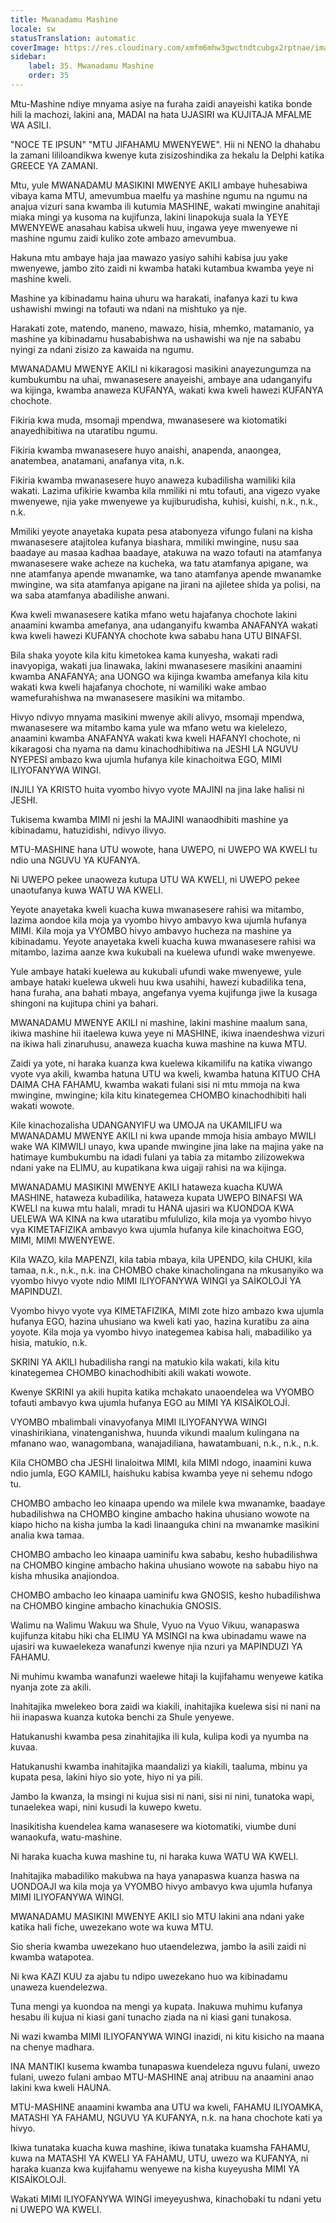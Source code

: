 ```yaml
---
title: Mwanadamu Mashine
locale: sw
statusTranslation: automatic
coverImage: https://res.cloudinary.com/xmfm6mhw3gwctndtcubgx2rptnae/image/upload/v1740337243/small_cover_educacion_fundamental_a051170f1c.webp
sidebar:
    label: 35. Mwanadamu Mashine
    order: 35
---
```

Mtu-Mashine ndiye mnyama asiye na furaha zaidi anayeishi katika bonde hili la machozi, lakini ana, MADAI na hata UJASIRI wa KUJITAJA MFALME WA ASILI.

"NOCE TE IPSUN" "MTU JIFAHAMU MWENYEWE". Hii ni NENO la dhahabu la zamani lililoandikwa kwenye kuta zisizoshindika za hekalu la Delphi katika GREECE YA ZAMANI.

Mtu, yule MWANADAMU MASIKINI MWENYE AKILI ambaye huhesabiwa vibaya kama MTU, amevumbua maelfu ya mashine ngumu na ngumu na anajua vizuri sana kwamba ili kutumia MASHINE, wakati mwingine anahitaji miaka mingi ya kusoma na kujifunza, lakini linapokuja suala la YEYE MWENYEWE anasahau kabisa ukweli huu, ingawa yeye mwenyewe ni mashine ngumu zaidi kuliko zote ambazo amevumbua.

Hakuna mtu ambaye haja jaa mawazo yasiyo sahihi kabisa juu yake mwenyewe, jambo zito zaidi ni kwamba hataki kutambua kwamba yeye ni mashine kweli.

Mashine ya kibinadamu haina uhuru wa harakati, inafanya kazi tu kwa ushawishi mwingi na tofauti wa ndani na mishtuko ya nje.

Harakati zote, matendo, maneno, mawazo, hisia, mhemko, matamanio, ya mashine ya kibinadamu husababishwa na ushawishi wa nje na sababu nyingi za ndani zisizo za kawaida na ngumu.

MWANADAMU MWENYE AKILI ni kikaragosi masikini anayezungumza na kumbukumbu na uhai, mwanasesere anayeishi, ambaye ana udanganyifu wa kijinga, kwamba anaweza KUFANYA, wakati kwa kweli hawezi KUFANYA chochote.

Fikiria kwa muda, msomaji mpendwa, mwanasesere wa kiotomatiki anayedhibitiwa na utaratibu ngumu.

Fikiria kwamba mwanasesere huyo anaishi, anapenda, anaongea, anatembea, anatamani, anafanya vita, n.k.

Fikiria kwamba mwanasesere huyo anaweza kubadilisha wamiliki kila wakati. Lazima ufikirie kwamba kila mmiliki ni mtu tofauti, ana vigezo vyake mwenyewe, njia yake mwenyewe ya kujiburudisha, kuhisi, kuishi, n.k., n.k., n.k.

Mmiliki yeyote anayetaka kupata pesa atabonyeza vifungo fulani na kisha mwanasesere atajitolea kufanya biashara, mmiliki mwingine, nusu saa baadaye au masaa kadhaa baadaye, atakuwa na wazo tofauti na atamfanya mwanasesere wake acheze na kucheka, wa tatu atamfanya apigane, wa nne atamfanya apende mwanamke, wa tano atamfanya apende mwanamke mwingine, wa sita atamfanya apigane na jirani na ajiletee shida ya polisi, na wa saba atamfanya abadilishe anwani.

Kwa kweli mwanasesere katika mfano wetu hajafanya chochote lakini anaamini kwamba amefanya, ana udanganyifu kwamba ANAFANYA wakati kwa kweli hawezi KUFANYA chochote kwa sababu hana UTU BINAFSI.

Bila shaka yoyote kila kitu kimetokea kama kunyesha, wakati radi inavyopiga, wakati jua linawaka, lakini mwanasesere masikini anaamini kwamba ANAFANYA; ana UONGO wa kijinga kwamba amefanya kila kitu wakati kwa kweli hajafanya chochote, ni wamiliki wake ambao wamefurahishwa na mwanasesere masikini wa mitambo.

Hivyo ndivyo mnyama masikini mwenye akili alivyo, msomaji mpendwa, mwanasesere wa mitambo kama yule wa mfano wetu wa kielelezo, anaamini kwamba ANAFANYA wakati kwa kweli HAFANYI chochote, ni kikaragosi cha nyama na damu kinachodhibitiwa na JESHI LA NGUVU NYEPESI ambazo kwa ujumla hufanya kile kinachoitwa EGO, MIMI ILIYOFANYWA WINGI.

INJILI YA KRISTO huita vyombo hivyo vyote MAJINI na jina lake halisi ni JESHI.

Tukisema kwamba MIMI ni jeshi la MAJINI wanaodhibiti mashine ya kibinadamu, hatuzidishi, ndivyo ilivyo.

MTU-MASHINE hana UTU wowote, hana UWEPO, ni UWEPO WA KWELI tu ndio una NGUVU YA KUFANYA.

Ni UWEPO pekee unaoweza kutupa UTU WA KWELI, ni UWEPO pekee unaotufanya kuwa WATU WA KWELI.

Yeyote anayetaka kweli kuacha kuwa mwanasesere rahisi wa mitambo, lazima aondoe kila moja ya vyombo hivyo ambavyo kwa ujumla hufanya MIMI. Kila moja ya VYOMBO hivyo ambavyo hucheza na mashine ya kibinadamu. Yeyote anayetaka kweli kuacha kuwa mwanasesere rahisi wa mitambo, lazima aanze kwa kukubali na kuelewa ufundi wake mwenyewe.

Yule ambaye hataki kuelewa au kukubali ufundi wake mwenyewe, yule ambaye hataki kuelewa ukweli huu kwa usahihi, hawezi kubadilika tena, hana furaha, ana bahati mbaya, angefanya vyema kujifunga jiwe la kusaga shingoni na kujitupa chini ya bahari.

MWANADAMU MWENYE AKILI ni mashine, lakini mashine maalum sana, ikiwa mashine hii itaelewa kuwa yeye ni MASHINE, ikiwa inaendeshwa vizuri na ikiwa hali zinaruhusu, anaweza kuacha kuwa mashine na kuwa MTU.

Zaidi ya yote, ni haraka kuanza kwa kuelewa kikamilifu na katika viwango vyote vya akili, kwamba hatuna UTU wa kweli, kwamba hatuna KITUO CHA DAIMA CHA FAHAMU, kwamba wakati fulani sisi ni mtu mmoja na kwa mwingine, mwingine; kila kitu kinategemea CHOMBO kinachodhibiti hali wakati wowote.

Kile kinachozalisha UDANGANYIFU wa UMOJA na UKAMILIFU wa MWANADAMU MWENYE AKILI ni kwa upande mmoja hisia ambayo MWILI wake WA KIMWILI unayo, kwa upande mwingine jina lake na majina yake na hatimaye kumbukumbu na idadi fulani ya tabia za mitambo zilizowekwa ndani yake na ELIMU, au kupatikana kwa uigaji rahisi na wa kijinga.

MWANADAMU MASIKINI MWENYE AKILI hataweza kuacha KUWA MASHINE, hataweza kubadilika, hataweza kupata UWEPO BINAFSI WA KWELI na kuwa mtu halali, mradi tu HANA ujasiri wa KUONDOA KWA UELEWA WA KINA na kwa utaratibu mfululizo, kila moja ya vyombo hivyo vya KIMETAFIZIKA ambavyo kwa ujumla hufanya kile kinachoitwa EGO, MIMI, MIMI MWENYEWE.

Kila WAZO, kila MAPENZI, kila tabia mbaya, kila UPENDO, kila CHUKI, kila tamaa, n.k., n.k., n.k. ina CHOMBO chake kinacholingana na mkusanyiko wa vyombo hivyo vyote ndio MIMI ILIYOFANYWA WINGI ya SAİKOLOJİ YA MAPINDUZI.

Vyombo hivyo vyote vya KIMETAFIZIKA, MIMI zote hizo ambazo kwa ujumla hufanya EGO, hazina uhusiano wa kweli kati yao, hazina kuratibu za aina yoyote. Kila moja ya vyombo hivyo inategemea kabisa hali, mabadiliko ya hisia, matukio, n.k.

SKRINI YA AKILI hubadilisha rangi na matukio kila wakati, kila kitu kinategemea CHOMBO kinachodhibiti akili wakati wowote.

Kwenye SKRINI ya akili hupita katika mchakato unaoendelea wa VYOMBO tofauti ambavyo kwa ujumla hufanya EGO au MIMI YA KISAİKOLOJİ.

VYOMBO mbalimbali vinavyofanya MIMI ILIYOFANYWA WINGI vinashirikiana, vinatenganishwa, huunda vikundi maalum kulingana na mfanano wao, wanagombana, wanajadiliana, hawatambuani, n.k., n.k., n.k.

Kila CHOMBO cha JESHI linaloitwa MIMI, kila MIMI ndogo, inaamini kuwa ndio jumla, EGO KAMILI, haishuku kabisa kwamba yeye ni sehemu ndogo tu.

CHOMBO ambacho leo kinaapa upendo wa milele kwa mwanamke, baadaye hubadilishwa na CHOMBO kingine ambacho hakina uhusiano wowote na kiapo hicho na kisha jumba la kadi linaanguka chini na mwanamke masikini analia kwa tamaa.

CHOMBO ambacho leo kinaapa uaminifu kwa sababu, kesho hubadilishwa na CHOMBO kingine ambacho hakina uhusiano wowote na sababu hiyo na kisha mhusika anajiondoa.

CHOMBO ambacho leo kinaapa uaminifu kwa GNOSIS, kesho hubadilishwa na CHOMBO kingine ambacho kinachukia GNOSIS.

Walimu na Walimu Wakuu wa Shule, Vyuo na Vyuo Vikuu, wanapaswa kujifunza kitabu hiki cha ELIMU YA MSINGI na kwa ubinadamu wawe na ujasiri wa kuwaelekeza wanafunzi kwenye njia nzuri ya MAPINDUZI YA FAHAMU.

Ni muhimu kwamba wanafunzi waelewe hitaji la kujifahamu wenyewe katika nyanja zote za akili.

Inahitajika mwelekeo bora zaidi wa kiakili, inahitajika kuelewa sisi ni nani na hii inapaswa kuanza kutoka benchi za Shule yenyewe.

Hatukanushi kwamba pesa zinahitajika ili kula, kulipa kodi ya nyumba na kuvaa.

Hatukanushi kwamba inahitajika maandalizi ya kiakili, taaluma, mbinu ya kupata pesa, lakini hiyo sio yote, hiyo ni ya pili.

Jambo la kwanza, la msingi ni kujua sisi ni nani, sisi ni nini, tunatoka wapi, tunaelekea wapi, nini kusudi la kuwepo kwetu.

Inasikitisha kuendelea kama wanasesere wa kiotomatiki, viumbe duni wanaokufa, watu-mashine.

Ni haraka kuacha kuwa mashine tu, ni haraka kuwa WATU WA KWELI.

Inahitajika mabadiliko makubwa na haya yanapaswa kuanza haswa na UONDOAJI wa kila moja ya VYOMBO hivyo ambavyo kwa ujumla hufanya MIMI ILIYOFANYWA WINGI.

MWANADAMU MASIKINI MWENYE AKILI sio MTU lakini ana ndani yake katika hali fiche, uwezekano wote wa kuwa MTU.

Sio sheria kwamba uwezekano huo utaendelezwa, jambo la asili zaidi ni kwamba watapotea.

Ni kwa KAZI KUU za ajabu tu ndipo uwezekano huo wa kibinadamu unaweza kuendelezwa.

Tuna mengi ya kuondoa na mengi ya kupata. Inakuwa muhimu kufanya hesabu ili kujua ni kiasi gani tunacho ziada na ni kiasi gani tunakosa.

Ni wazi kwamba MIMI ILIYOFANYWA WINGI inazidi, ni kitu kisicho na maana na chenye madhara.

INA MANTIKI kusema kwamba tunapaswa kuendeleza nguvu fulani, uwezo fulani, uwezo fulani ambao MTU-MASHINE anaj atribuu na anaamini anao lakini kwa kweli HAUNA.

MTU-MASHINE anaamini kwamba ana UTU wa kweli, FAHAMU ILIYOAMKA, MATASHI YA FAHAMU, NGUVU YA KUFANYA, n.k. na hana chochote kati ya hivyo.

Ikiwa tunataka kuacha kuwa mashine, ikiwa tunataka kuamsha FAHAMU, kuwa na MATASHI YA KWELI YA FAHAMU, UTU, uwezo wa KUFANYA, ni haraka kuanza kwa kujifahamu wenyewe na kisha kuyeyusha MIMI YA KISAİKOLOJİ.

Wakati MIMI ILIYOFANYWA WINGI imeyeyushwa, kinachobaki tu ndani yetu ni UWEPO WA KWELI.

